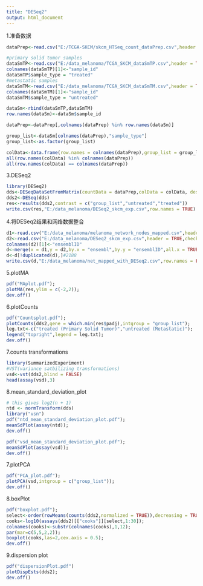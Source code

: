 ```yaml
---
title: "DESeq2"
output: html_document
---
```


1.准备数据
```r
dataPrep<-read.csv("E:/TCGA-SKCM/skcm_HTSeq_count_dataPrep.csv",header = TRUE,row.names = 1,check.names = FALSE)

#primary solid tumor samples
dataSmTP<-read.csv("E:/data_melanoma/TCGA_SKCM_dataSmTP.csv",header = TRUE,check.names = FALSE)
colnames(dataSmTP)[1]<-"sample_id"
dataSmTP$sample_type = "treated"
#metastatic samples
dataSmTM<-read.csv("E:/data_melanoma/TCGA_SKCM_dataSmTM.csv",header = TRUE,check.names = FALSE)
colnames(dataSmTM)[1]<-"sample_id"
dataSmTM$sample_type = "untreated"

dataSm<-rbind(dataSmTP,dataSmTM)
row.names(dataSm)<-dataSm$sample_id

dataPrep<-dataPrep[,colnames(dataPrep) %in% row.names(dataSm)]

group_list<-dataSm[colnames(dataPrep),"sample_type"]
group_list<-as.factor(group_list)

colData<-data.frame(row.names = colnames(dataPrep),group_list = group_list)
all(row.names(colData) %in% colnames(dataPrep))
all(row.names(colData) == colnames(dataPrep))
```

3.DESeq2
```r
library(DESeq2)
dds<-DESeqDataSetFromMatrix(countData = dataPrep,colData = colData, design = ~group_list)#199947 482
dds2<-DESeq(dds)
res<-results(dds2,contrast = c("group_list","untreated","treated"))
write.csv(res,"E:/data_melanoma/DESeq2_skcm_exp.csv",row.names = TRUE)
```

4.将DESeq2结果和网络数据整合
```r
d1<-read.csv("E:/data_melanoma/melanoma_network_nodes_mapped.csv",header = TRUE,check.names = FALSE)
d2<-read.csv("E:/data_melanoma/DESeq2_skcm_exp.csv",header = TRUE,check.names = FALSE)
colnames(d2)[1]<-"ensemblID"
d<-merge(x = d1,y = d2,by.x = "ensembl",by.y = "ensemblID",all.x = TRUE)
d<-d[!duplicated(d),]#2188
write.csv(d,"E:/data_melanoma/net_mapped_with_DESeq2.csv",row.names = FALSE)
```

5.plotMA

```r
pdf("MAplot.pdf");
plotMA(res,ylim = c(-2,2));
dev.off()
```

6.plotCounts
```r
pdf("Countsplot.pdf");
plotCounts(dds2,gene = which.min(res$padj),intgroup = "group_list");
leg.txt<-c("treated (Primary Solid Tumor)","untreated (Metastatic)");
legend("topright",legend = leg.txt);
dev.off()
```

7.counts transformations
```r
library(SummarizedExperiment)
#VST(variance satbilizing transformations)
vsd<-vst(dds2,blind = FALSE)
head(assay(vsd),3)
```

8.mean_standard_deviation_plot
```r
# this gives log2(n + 1)
ntd <- normTransform(dds)
library("vsn")
pdf("ntd_mean_standard_deviation_plot.pdf");
meanSdPlot(assay(ntd));
dev.off()

pdf("vsd_mean_standard_deviation_plot.pdf");
meanSdPlot(assay(vsd));
dev.off()
```


7.plotPCA
```r
pdf("PCA_plot.pdf");
plotPCA(vsd,intgroup = c("group_list"));
dev.off()
```

8.boxPlot
```r
pdf("boxplot.pdf");
select<-order(rowMeans(counts(dds2,normalized = TRUE)),decreasing = TRUE)[1:200];
cooks<-log10(assays(dds2)[["cooks"]][select,1:30]);
colnames(cooks)<-substr(colnames(cooks),1,12);
par(mar=c(5,5,2,2));
boxplot(cooks,las=2,cex.axis = 0.5);
dev.off()
```

9.dispersion plot
```r
pdf("dispersionPlot.pdf")
plotDispEsts(dds2);
dev.off()
```

